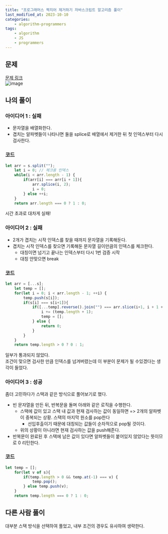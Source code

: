```yaml
---
title: "프로그래머스 짝지어 제거하기 자바스크립트 알고리즘 풀이"
last_modified_at: 2023-10-10
categories:
    - algorithm-programmers
tags:
    - algorithm
    - JS
    - programmers
---
```


## 문제
[문제 링크](https://school.programmers.co.kr/learn/courses/30/lessons/12973)  
![image](https://github.com/makepin2r/TIL/assets/39889583/43967bf0-0d99-44a2-92ab-60bbe2d17733)

## 나의 풀이
### 아이디어 1 : 실패
- 문자열을 배열화한다.
- 겹치는 알파벳들이 나타나면 둘을 splice로 배열에서 제거한 뒤 첫 인덱스부터 다시 검사한다.
### 코드
```javascript
let arr = s.split("");
    let i = 0; // 체크용 인덱스
    while(i < arr.length - 1) {
        if(arr[i] === arr[i + 1]){
            arr.splice(i, 2);
            i = 0;
        } else ++i;
    }
    return arr.length === 0 ? 1 : 0;
```
시간 초과로 대차게 실패!  

### 아이디어 2 : 실패
- 2개가 겹치는 시작 인덱스를 찾을 때까지 문자열을 기록해둔다.
- 겹치는 시작 인덱스를 찾으면 기록해둔 문자열 길이만큼의 인덱스를 체크한다.
    - 대칭이면 넘기고 끝나는 인덱스부터 다시 1번 검증 시작
    - 대칭 안맞으면 break
### 코드
```javascript
let arr = [...s];
    let temp = [];
    for(let i = 0; i < arr.length - 1; ++i) {
        temp.push(s[i]);
        if(s[i] === s[i+1]){
            if([...temp].reverse().join("") === arr.slice(i+1, i + 1 + temp.length).join("")) { 
                i += (temp.length + 1);
                temp = [];
            } else {
                return 0;
            }
        }
    }
    return temp.length > 0 ? 0 : 1;
```
일부가 통과되지 않았다.  
조건이 맞으면 검사한 만큼 인덱스를 넘겨버렸는데 이 부분이 문제가 될 수있겠다는 생각이 들었다.

### 아이디어 3 : 성공
좀더 고민하다가 스택과 같은 방식으로 풀어보기로 했다.  
- 빈 문자열을 만든 뒤, 반복문을 돌며 아래와 같은 로직을 수행한다.
    - 스택에 값이 있고 스택 내 값과 현재 검사하는 값이 동일하면 => 2개의 알파벳이 중복되는 상황. 스택의 마지막 원소를 pop한다
        - 선입후출이기 때문에 대칭되는 값들이 순차적으로 pop될 것이다.
    - 위의 상황이 아니라면 현재 검사하는 값을 push해준다.
- 반복문이 완료된 후 스택에 남은 값이 있다면 알파벳들이 붙어있지 않았다는 뜻이므로 0 리턴한다.
### 코드
```javascript
let temp = [];
    for(let v of s){
        if(temp.length > 0 && temp.at(-1) === v) {
            temp.pop();
        } else temp.push(v);
    }
    return temp.length === 0 ? 1 : 0;
```

## 다른 사람 풀이
대부분 스택 방식을 선택하여 풀었고, 내부 조건의 경우도 유사하여 생략한다.